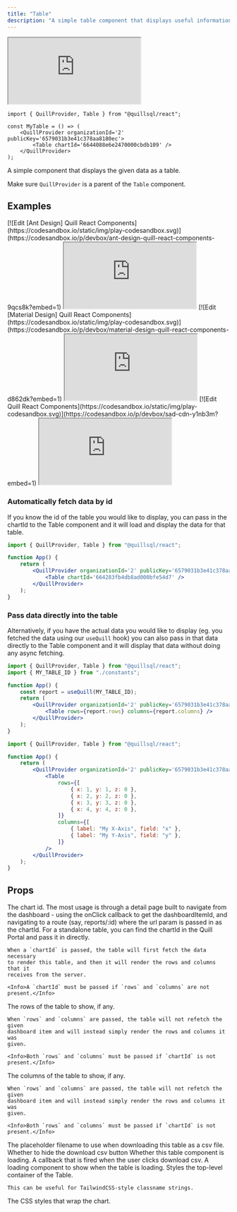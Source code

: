```yaml
---
title: "Table"
description: "A simple table component that displays useful information"
---
```


<iframe
	src='https://5wp4n7-5173.csb.app/table'
	style={{
		width: "100%",
		height: 320,
	}}
	title='Table Component'
	allow='accelerometer; ambient-light-sensor; camera; encrypted-media; geolocation; gyroscope; hid; microphone; midi; payment; usb; vr; xr-spatial-tracking'
	sandbox='allow-forms allow-modals allow-popups allow-presentation allow-same-origin allow-scripts'></iframe>

```tsx App.tsx
import { QuillProvider, Table } from "@quillsql/react";

const MyTable = () => (
	<QuillProvider organizationId='2' publicKey='6579031b3e41c378aa8180ec'>
		<Table chartId='6644088e6e2470000cbdb109' />
	</QuillProvider>
);
```

A simple component that displays the given data as a table.

<Info>Make sure `QuillProvider` is a parent of the `Table` component.</Info>

## Examples

<Tabs>
  <Tab title="Ant Design">
  [![Edit [Ant Design] Quill React Components](https://codesandbox.io/static/img/play-codesandbox.svg)](https://codesandbox.io/p/devbox/ant-design-quill-react-components-9qcs8k?embed=1)
    <iframe
	src='https://5wp4n7-5173.csb.app/table/ant'
	style={{
		width: "100%",
		height: 320,
	}}
	title='[Ant Design] Quill React Components'
	allow='accelerometer; ambient-light-sensor; camera; encrypted-media; geolocation; gyroscope; hid; microphone; midi; payment; usb; vr; xr-spatial-tracking'
	sandbox='allow-forms allow-modals allow-popups allow-presentation allow-same-origin allow-scripts'></iframe>

  </Tab>
  <Tab title="Material Design">
  [![Edit [Material Design] Quill React Components](https://codesandbox.io/static/img/play-codesandbox.svg)](https://codesandbox.io/p/devbox/material-design-quill-react-components-d862dk?embed=1)
    <iframe
	src='https://5wp4n7-5173.csb.app/table/material'
	style={{
		width: "100%",
		height: 320,
	}}
	title='[Material Design] Quill React Components'
	allow='accelerometer; ambient-light-sensor; camera; encrypted-media; geolocation; gyroscope; hid; microphone; midi; payment; usb; vr; xr-spatial-tracking'
	sandbox='allow-forms allow-modals allow-popups allow-presentation allow-same-origin allow-scripts'></iframe>
  </Tab>
  <Tab title="Shadcn UI">
  [![Edit Quill React Components](https://codesandbox.io/static/img/play-codesandbox.svg)](https://codesandbox.io/p/devbox/sad-cdn-y1nb3m?embed=1)
    <iframe
	src='https://5wp4n7-5173.csb.app/table/shadcn'
	style={{
		width: "100%",
		height: 320,
	}}
	title='Quill React Components'
	allow='accelerometer; ambient-light-sensor; camera; encrypted-media; geolocation; gyroscope; hid; microphone; midi; payment; usb; vr; xr-spatial-tracking'
	sandbox='allow-forms allow-modals allow-popups allow-presentation allow-same-origin allow-scripts'></iframe>
  </Tab>
</Tabs>

### Automatically fetch data by id

If you know the id of the table you would like to display, you can pass in the chartId to the Table component and it will load and display the data for that table.

```jsx
import { QuillProvider, Table } from "@quillsql/react";

function App() {
	return (
		<QuillProvider organizationId='2' publicKey='6579031b3e41c378aa8180ec'>
			<Table chartId='664283fb4db8ad000bfe54d7' />
		</QuillProvider>
	);
}
```

### Pass data directly into the table

Alternatively, if you have the actual data you would like to display (eg. you fetched the data using our `useQuill` hook) you can also pass in that data directly to the Table component and it will display that data without doing any async fetching.

<CodeGroup>

```jsx Using useQuill
import { QuillProvider, Table } from "@quillsql/react";
import { MY_TABLE_ID } from "./constants";

function App() {
	const report = useQuill(MY_TABLE_ID);
	return (
		<QuillProvider organizationId='2' publicKey='6579031b3e41c378aa8180ec'>
			<Table rows={report.rows} columns={report.columns} />
		</QuillProvider>
	);
}
```

```jsx Using raw data
import { QuillProvider, Table } from "@quillsql/react";

function App() {
	return (
		<QuillProvider organizationId='2' publicKey='6579031b3e41c378aa8180ec'>
			<Table
				rows={[
					{ x: 1, y: 1, z: 0 },
					{ x: 2, y: 2, z: 0 },
					{ x: 3, y: 3, z: 0 },
					{ x: 4, y: 4, z: 0 },
				]}
				columns={[
					{ label: "My X-Axis", field: "x" },
					{ label: "My Y-Axis", field: "y" },
				]}
			/>
		</QuillProvider>
	);
}
```

</CodeGroup>

## Props

<ParamField path='chartId' type='string'>
	The chart id. The most usage is through a detail page built to navigate from
	the dashboard - using the onClick callback to get the dashboardItemId, and
	navigating to a route (say, reports/:id) where the url param is passed in as
	the chartId. For a standalone table, you can find the chartId in the Quill
	Portal and pass it in directly.

    When a `chartId` is passed, the table will first fetch the data necessary
    to render this table, and then it will render the rows and columns that it
    receives from the server.

    <Info>A `chartId` must be passed if `rows` and `columns` are not present.</Info>

</ParamField>

<ParamField path='rows' type='{ [key: string]: any }[]'>
	The rows of the table to show, if any.

    When `rows` and `columns` are passed, the table will not refetch the given
    dashboard item and will instead simply render the rows and columns it was
    given.

    <Info>Both `rows` and `columns` must be passed if `chartId` is not present.</Info>

</ParamField>

<ParamField path='columns' type='{ label: string; field: string; }[]'>
	The columns of the table to show, if any.
	
	When `rows` and `columns` are passed, the table will not refetch the given
    dashboard item and will instead simply render the rows and columns it was
    given.
	
	<Info>Both `rows` and `columns` must be passed if `chartId` is not present.</Info>

</ParamField>

<ParamField path='csvFilename' type='string'>
	The placeholder filename to use when downloading this table as a csv file.
</ParamField>

<ParamField path='hideDownloadCSVButton' type='boolean'>
	Whether to hide the download csv button
</ParamField>

<ParamField path='isLoading' type='boolean'>
	Whether this table component is loading.
</ParamField>

<ParamField path='downloadCSV' type='() => void'>
	A callback that is fired when the user clicks download csv.
</ParamField>

<ParamField path='LoadingComponent' type='() => JSX.Element'>
	A loading component to show when the table is loading.
</ParamField>

<ParamField path='className' type='string'>
	Styles the top-level container of the Table.

    This can be useful for TailwindCSS-style classname strings.

</ParamField>

<ParamField path='containerStyle' type='React.CSSProperties'>
	The CSS styles that wrap the chart.
</ParamField>
